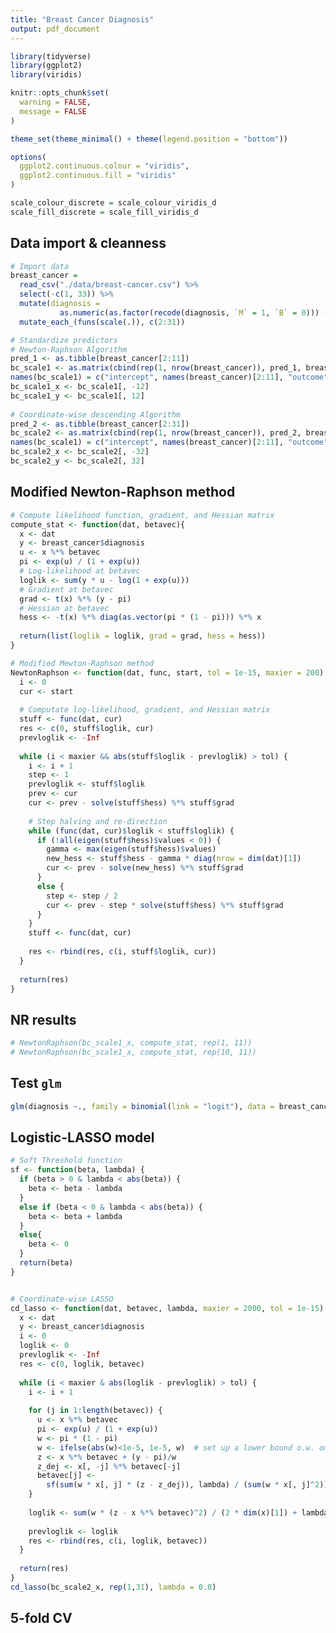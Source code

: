 ```yaml
---
title: "Breast Cancer Diagnosis"
output: pdf_document
---
```


```r
library(tidyverse)
library(ggplot2)
library(viridis)

knitr::opts_chunk$set(
  warning = FALSE,
  message = FALSE
)

theme_set(theme_minimal() + theme(legend.position = "bottom"))

options(
  ggplot2.continuous.colour = "viridis",
  ggplot2.continuous.fill = "viridis"
)

scale_colour_discrete = scale_colour_viridis_d
scale_fill_discrete = scale_fill_viridis_d
```


## Data import & cleanness
```r
# Import data
breast_cancer = 
  read_csv("./data/breast-cancer.csv") %>% 
  select(-c(1, 33)) %>% 
  mutate(diagnosis = 
           as.numeric(as.factor(recode(diagnosis, `M` = 1, `B` = 0))) - 1) %>% 
  mutate_each_(funs(scale(.)), c(2:31))

# Standardize predictors
# Newton-Raphson Algorithm
pred_1 <- as.tibble(breast_cancer[2:11])
bc_scale1 <- as.matrix(cbind(rep(1, nrow(breast_cancer)), pred_1, breast_cancer$diagnosis))
names(bc_scale1) = c("intercept", names(breast_cancer)[2:11], "outcome")
bc_scale1_x <- bc_scale1[, -12]
bc_scale1_y <- bc_scale1[, 12]
  
# Coordinate-wise descending Algorithm
pred_2 <- as.tibble(breast_cancer[2:31])
bc_scale2 <- as.matrix(cbind(rep(1, nrow(breast_cancer)), pred_2, breast_cancer$diagnosis))
names(bc_scale1) = c("intercept", names(breast_cancer)[2:11], "outcome")
bc_scale2_x <- bc_scale2[, -32]
bc_scale2_y <- bc_scale2[, 32]
```


## Modified Newton-Raphson method
```r
# Compute likelihood function, gradient, and Hessian matrix
compute_stat <- function(dat, betavec){
  x <- dat
  y <- breast_cancer$diagnosis
  u <- x %*% betavec
  pi <- exp(u) / (1 + exp(u))
  # Log-likelihood at betavec
  loglik <- sum(y * u - log(1 + exp(u)))
  # Gradient at betavec
  grad <- t(x) %*% (y - pi)
  # Hessian at betavec
  hess <- -t(x) %*% diag(as.vector(pi * (1 - pi))) %*% x
  
  return(list(loglik = loglik, grad = grad, hess = hess))
}

# Modified Mewton-Raphson method
NewtonRaphson <- function(dat, func, start, tol = 1e-15, maxier = 200) {
  i <- 0
  cur <- start
  
  # Computate log-likelihood, gradient, and Hessian matrix
  stuff <- func(dat, cur)
  res <- c(0, stuff$loglik, cur)
  prevloglik <- -Inf
  
  while (i < maxier && abs(stuff$loglik - prevloglik) > tol) {
    i <- i + 1
    step <- 1
    prevloglik <- stuff$loglik
    prev <- cur
    cur <- prev - solve(stuff$hess) %*% stuff$grad
    
    # Step halving and re-direction
    while (func(dat, cur)$loglik < stuff$loglik) {
      if (!all(eigen(stuff$hess)$values < 0)) {
        gamma <- max(eigen(stuff$hess)$values)
        new_hess <- stuff$hess - gamma * diag(nrow = dim(dat)[1])
        cur <- prev - solve(new_hess) %*% stuff$grad
      }
      else {
        step <- step / 2
        cur <- prev - step * solve(stuff$hess) %*% stuff$grad
      }
    }
    stuff <- func(dat, cur)
    
    res <- rbind(res, c(i, stuff$loglik, cur))
  }
  
  return(res)
}
```


## NR results
```r
# NewtonRaphson(bc_scale1_x, compute_stat, rep(1, 11))
# NewtonRaphson(bc_scale1_x, compute_stat, rep(10, 11))
```


## Test `glm`
```r
glm(diagnosis ~., family = binomial(link = "logit"), data = breast_cancer[, 1:31])
```


## Logistic-LASSO model
```r
# Soft Threshold function
sf <- function(beta, lambda) {
  if (beta > 0 & lambda < abs(beta)) {
    beta <- beta - lambda
  }
  else if (beta < 0 & lambda < abs(beta)) {
    beta <- beta + lambda
  }
  else{
    beta <- 0
  }
  return(beta)
}


# Coordinate-wise LASSO
cd_lasso <- function(dat, betavec, lambda, maxier = 2000, tol = 1e-15) {
  x <- dat
  y <- breast_cancer$diagnosis
  i <- 0
  loglik <- 0
  prevloglik <- -Inf
  res <- c(0, loglik, betavec)
  
  while (i < maxier & abs(loglik - prevloglik) > tol) {
    i <- i + 1
    
    for (j in 1:length(betavec)) {
      u <- x %*% betavec
      pi <- exp(u) / (1 + exp(u))
      w <- pi * (1 - pi)
      w <- ifelse(abs(w)<1e-5, 1e-5, w)  # set up a lower bound o.w. omega will introduce NaN
      z <- x %*% betavec + (y - pi)/w  
      z_dej <- x[, -j] %*% betavec[-j]
      betavec[j] <- 
        sf(sum(w * x[, j] * (z - z_dej)), lambda) / (sum(w * x[, j]^2))
    }
    
    loglik <- sum(w * (z - x %*% betavec)^2) / (2 * dim(x)[1]) + lambda * sum(abs(betavec))
    
    prevloglik <- loglik
    res <- rbind(res, c(i, loglik, betavec)) 
  }
  
  return(res)
}
cd_lasso(bc_scale2_x, rep(1,31), lambda = 0.8)
```


## 5-fold CV
```r

```



